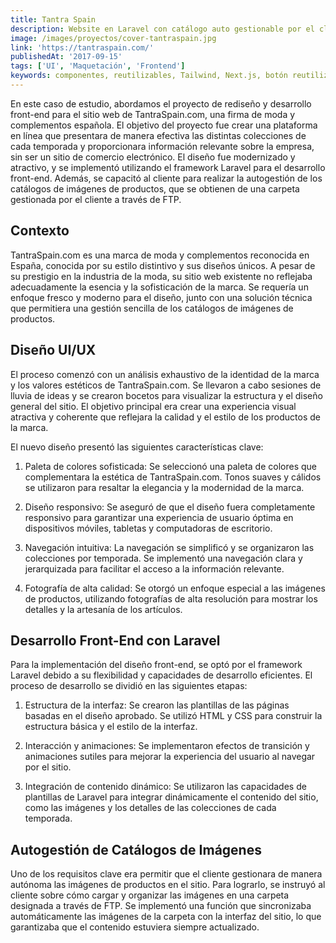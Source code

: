 ```yaml
---
title: Tantra Spain
description: Website en Laravel con catálogo auto gestionable por el cliente.
image: /images/proyectos/cover-tantraspain.jpg
link: 'https://tantraspain.com/'
publishedAt: '2017-09-15'
tags: ['UI', 'Maquetación', 'Frontend']
keywords: componentes, reutilizables, Tailwind, Next.js, botón reutilizable, imagen de perfil reutilizable , personalización con Tailwind
---
```


En este caso de estudio, abordamos el proyecto de rediseño y desarrollo front-end para el sitio web de TantraSpain.com, una firma de moda y complementos española. El objetivo del proyecto fue crear una plataforma en línea que presentara de manera efectiva las distintas colecciones de cada temporada y proporcionara información relevante sobre la empresa, sin ser un sitio de comercio electrónico. El diseño fue modernizado y atractivo, y se implementó utilizando el framework Laravel para el desarrollo front-end. Además, se capacitó al cliente para realizar la autogestión de los catálogos de imágenes de productos, que se obtienen de una carpeta gestionada por el cliente a través de FTP.

## Contexto

TantraSpain.com es una marca de moda y complementos reconocida en España, conocida por su estilo distintivo y sus diseños únicos. A pesar de su prestigio en la industria de la moda, su sitio web existente no reflejaba adecuadamente la esencia y la sofisticación de la marca. Se requería un enfoque fresco y moderno para el diseño, junto con una solución técnica que permitiera una gestión sencilla de los catálogos de imágenes de productos.

## Diseño UI/UX

El proceso comenzó con un análisis exhaustivo de la identidad de la marca y los valores estéticos de TantraSpain.com. Se llevaron a cabo sesiones de lluvia de ideas y se crearon bocetos para visualizar la estructura y el diseño general del sitio. El objetivo principal era crear una experiencia visual atractiva y coherente que reflejara la calidad y el estilo de los productos de la marca.

El nuevo diseño presentó las siguientes características clave:

1. Paleta de colores sofisticada: Se seleccionó una paleta de colores que complementara la estética de TantraSpain.com. Tonos suaves y cálidos se utilizaron para resaltar la elegancia y la modernidad de la marca.

2. Diseño responsivo: Se aseguró de que el diseño fuera completamente responsivo para garantizar una experiencia de usuario óptima en dispositivos móviles, tabletas y computadoras de escritorio.

3. Navegación intuitiva: La navegación se simplificó y se organizaron las colecciones por temporada. Se implementó una navegación clara y jerarquizada para facilitar el acceso a la información relevante.

4. Fotografía de alta calidad: Se otorgó un enfoque especial a las imágenes de productos, utilizando fotografías de alta resolución para mostrar los detalles y la artesanía de los artículos.

## Desarrollo Front-End con Laravel

Para la implementación del diseño front-end, se optó por el framework Laravel debido a su flexibilidad y capacidades de desarrollo eficientes. El proceso de desarrollo se dividió en las siguientes etapas:

1. Estructura de la interfaz: Se crearon las plantillas de las páginas basadas en el diseño aprobado. Se utilizó HTML y CSS para construir la estructura básica y el estilo de la interfaz.

2. Interacción y animaciones: Se implementaron efectos de transición y animaciones sutiles para mejorar la experiencia del usuario al navegar por el sitio.

3. Integración de contenido dinámico: Se utilizaron las capacidades de plantillas de Laravel para integrar dinámicamente el contenido del sitio, como las imágenes y los detalles de las colecciones de cada temporada.

## Autogestión de Catálogos de Imágenes

Uno de los requisitos clave era permitir que el cliente gestionara de manera autónoma las imágenes de productos en el sitio. Para lograrlo, se instruyó al cliente sobre cómo cargar y organizar las imágenes en una carpeta designada a través de FTP. Se implementó una función que sincronizaba automáticamente las imágenes de la carpeta con la interfaz del sitio, lo que garantizaba que el contenido estuviera siempre actualizado.
